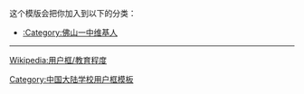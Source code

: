 {{userbox-2
| border-c       = #00b7ef
| border-s       = 3
| id1            = -{屹禪屹山}-
| id1-c          = #00b7ef
| id1-s          = 15
| id1-fc         = #ffffff
| id2            = -{綿汾綿江}-
| id2-c          = #00b7ef
| id2-s          = 15
| id2-fc         = #ffffff
| info           =  <div class="center">'''我爱[[佛山市第一中学|<span style="color:#ffffff;">一中</span>]]'''</div>
| info-c         = #00b7ef
| info-s         = 13
| info-fc        = #ffffff
}}
<includeonly>
[[Category:佛山一中維基人|{{PAGENAME}}]]</includeonly>
<noinclude>
<div style="clear:both">
这个模版会把你加入到以下的分类：
*[[:Category:佛山一中维基人]]
----
[[Wikipedia:用户框/教育程度]]</div>
{{UF-hcard-part}}
[[Category:中国大陆学校用户框模板]]
</noinclude>